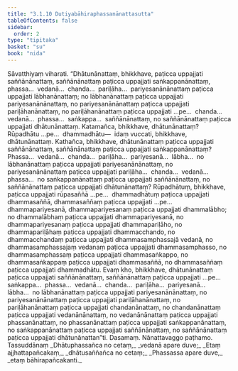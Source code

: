 ```yaml
---
title: "3.1.10 Dutiyabāhiraphassanānattasutta"
tableOfContents: false
sidebar:
  order: 2
type: "tipitaka"
basket: "su"
book: "nida"
---
```



<DynamicBreadcrumb />

<Division number="94" book="nida" bookNo="12" page="362">

<Paragraph number="675" book="nida">
Sāvatthiyaṃ viharati. “Dhātunānattaṃ, bhikkhave, paṭicca uppajjati saññānānattaṃ, saññānānattaṃ paṭicca uppajjati saṅkappanānattaṃ, phassa…  vedanā…  chanda…  pariḷāha…  pariyesanānānattaṃ paṭicca uppajjati lābhanānattaṃ; no lābhanānattaṃ paṭicca uppajjati pariyesanānānattaṃ, no pariyesanānānattaṃ paṭicca uppajjati pariḷāhanānattaṃ, no pariḷāhanānattaṃ paṭicca uppajjati …pe…  chanda…  vedanā…  phassa…  saṅkappa…  saññānānattaṃ, no saññānānattaṃ paṭicca uppajjati dhātunānattaṃ. Katamañca, bhikkhave, dhātunānattaṃ? Rūpadhātu …pe…  dhammadhātu—  idaṃ vuccati, bhikkhave, dhātunānattaṃ.
</Paragraph>

<Paragraph number="676" book="nida">
Kathañca, bhikkhave, dhātunānattaṃ paṭicca uppajjati saññānānattaṃ, saññānānattaṃ paṭicca uppajjati saṅkappanānattaṃ? Phassa…  vedanā…  chanda…  pariḷāha…  pariyesanā…  lābha…  no lābhanānattaṃ paṭicca uppajjati pariyesanānānattaṃ, no pariyesanānānattaṃ paṭicca uppajjati pariḷāha…  chanda…  vedanā…  phassa…  no saṅkappanānattaṃ paṭicca uppajjati saññānānattaṃ, no saññānānattaṃ paṭicca uppajjati dhātunānattaṃ?
</Paragraph>

<Paragraph number="677" book="nida">
Rūpadhātuṃ, bhikkhave, paṭicca uppajjati rūpasaññā …pe…  dhammadhātuṃ paṭicca uppajjati dhammasaññā, dhammasaññaṃ paṭicca uppajjati …pe…  dhammapariyesanā, dhammapariyesanaṃ paṭicca uppajjati dhammalābho; no dhammalābhaṃ paṭicca uppajjati dhammapariyesanā, no dhammapariyesanaṃ paṭicca uppajjati dhammapariḷāho, no dhammapariḷāhaṃ paṭicca uppajjati dhammacchando, no dhammacchandaṃ paṭicca uppajjati dhammasamphassajā vedanā, no dhammasamphassajaṃ vedanaṃ paṭicca uppajjati dhammasamphasso, no dhammasamphassaṃ paṭicca uppajjati dhammasaṅkappo, no dhammasaṅkappaṃ paṭicca uppajjati dhammasaññā, no dhammasaññaṃ paṭicca uppajjati dhammadhātu.
</Paragraph>

<Paragraph number="678" book="nida">
Evaṃ kho, bhikkhave, dhātunānattaṃ paṭicca uppajjati saññānānattaṃ, saññānānattaṃ paṭicca uppajjati …pe…  saṅkappa…  phassa…  vedanā…  chanda…  pariḷāha…  pariyesanā…  lābha…  no lābhanānattaṃ paṭicca uppajjati pariyesanānānattaṃ, no pariyesanānānattaṃ paṭicca uppajjati pariḷāhanānattaṃ, no pariḷāhanānattaṃ paṭicca uppajjati chandanānattaṃ, no chandanānattaṃ paṭicca uppajjati vedanānānattaṃ, no vedanānānattaṃ paṭicca uppajjati phassanānattaṃ, no phassanānattaṃ paṭicca uppajjati saṅkappanānattaṃ, no saṅkappanānattaṃ paṭicca uppajjati saññānānattaṃ, no saññānānattaṃ paṭicca uppajjati dhātunānattan”ti.

</Paragraph>
</Division>

<Paragraph number="679" type="center" book="nida">
Dasamaṃ.



</Paragraph>

<Paragraph number="680" type="center" book="nida">
Nānattavaggo paṭhamo.



</Paragraph>

<Paragraph number="681" type="center" book="nida">
Tassuddānaṃ


</Paragraph>

<Paragraph number="682" type="verses" book="nida">
_Dhātuphassañca no cetaṃ,_  
_vedanā apare duve;_  
_Etaṃ ajjhattapañcakaṃ,_  
_dhātusaññañca no cetaṃ;_  
_Phassassa apare duve,_  
_etaṃ bāhirapañcakanti._
</Paragraph>